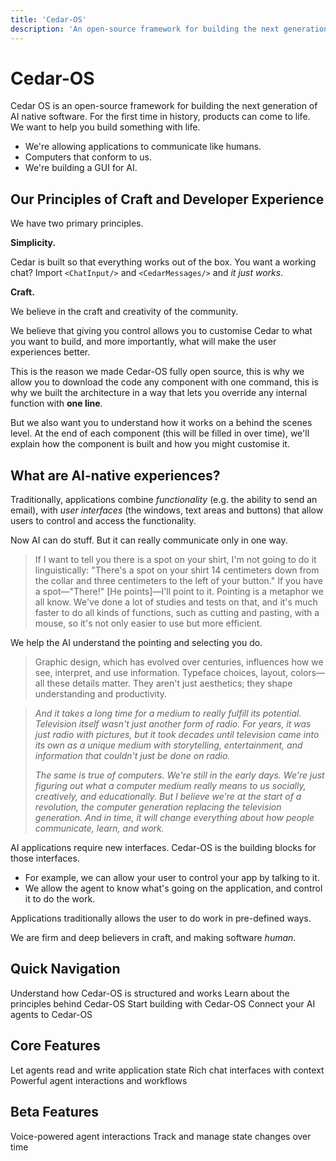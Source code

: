 ```yaml
---
title: 'Cedar-OS'
description: 'An open-source framework for building the next generation of AI native software'
---
```


# Cedar-OS

Cedar OS is an open-source framework for building the next generation of AI native software. For the first time in history, products can come to life. We want to help you build something with life.

- We're allowing applications to communicate like humans.
- Computers that conform to us.
- We're building a GUI for AI.

## Our Principles of Craft and Developer Experience

We have two primary principles.

**Simplicity.**

Cedar is built so that everything works out of the box. You want a working chat? Import `<ChatInput/>` and `<CedarMessages/>` and _it just works_.

**Craft.**

We believe in the craft and creativity of the community.

We believe that giving you control allows you to customise Cedar to what you want to build, and more importantly, what will make the user experiences better.

This is the reason we made Cedar-OS fully open source, this is why we allow you to download the code any component with one command, this is why we built the architecture in a way that lets you override any internal function with **one line**.

But we also want you to understand how it works on a behind the scenes level. At the end of each component (this will be filled in over time), we'll explain how the component is built and how you might customise it.

## What are AI-native experiences?

Traditionally, applications combine _functionality_ (e.g. the ability to send an email), with _user interfaces_ (the windows, text areas and buttons) that allow users to control and access the functionality.

Now AI can do stuff. But it can really communicate only in one way.

> If I want to tell you there is a spot on your shirt, I'm not going to do it linguistically: "There's a spot on your shirt 14 centimeters down from the collar and three centimeters to the left of your button." If you have a spot—"There!" [He points]—I'll point to it. Pointing is a metaphor we all know. We've done a lot of studies and tests on that, and it's much faster to do all kinds of functions, such as cutting and pasting, with a mouse, so it's not only easier to use but more efficient.

We help the AI understand the pointing and selecting you do.

> Graphic design, which has evolved over centuries, influences how we see, interpret, and use information. Typeface choices, layout, colors—all these details matter. They aren't just aesthetics; they shape understanding and productivity.

> _And it takes a long time for a medium to really fulfill its potential. Television itself wasn't just another form of radio. For years, it was just radio with pictures, but it took decades until television came into its own as a unique medium with storytelling, entertainment, and information that couldn't just be done on radio._
>
> _The same is true of computers. We're still in the early days. We're just figuring out what a computer medium really means to us socially, creatively, and educationally. But I believe we're at the start of a revolution, the computer generation replacing the television generation. And in time, it will change everything about how people communicate, learn, and work._

AI applications require new interfaces. Cedar-OS is the building blocks for those interfaces.

- For example, we can allow your user to control your app by talking to it.
- We allow the agent to know what's going on the application, and control it to do the work.

Applications traditionally allows the user to do work in pre-defined ways.

We are firm and deep believers in craft, and making software _human_.

## Quick Navigation

<CardGroup cols={2}>
	<Card
		title='Architecture'
		icon='diagram-project'
		href='/introduction/architecture'>
		Understand how Cedar-OS is structured and works
	</Card>
	<Card title='Our Philosophy' icon='lightbulb' href='/introduction/philosophy'>
		Learn about the principles behind Cedar-OS
	</Card>
	<Card
		title='Getting Started'
		icon='rocket'
		href='/introduction/getting-started'>
		Start building with Cedar-OS
	</Card>
	<Card
		title='Agent Backend Connection'
		icon='plug'
		href='/getting-started/agent-backend-connection/overview'>
		Connect your AI agents to Cedar-OS
	</Card>
</CardGroup>

## Core Features

<CardGroup cols={3}>
	<Card
		title='State Access'
		icon='database'
		href='/getting-started/state-access/overview'>
		Let agents read and write application state
	</Card>
	<Card
		title='Chat Input'
		icon='message'
		href='/getting-started/chat-input/overview'>
		Rich chat interfaces with context
	</Card>
	<Card
		title='Spells'
		icon='wand-magic-sparkles'
		href='/getting-started/spells/overview'>
		Powerful agent interactions and workflows
	</Card>
</CardGroup>

## Beta Features

<CardGroup cols={2}>
	<Card
		title='Voice Integration'
		icon='microphone'
		href='/getting-started/voice/overview'>
		Voice-powered agent interactions
	</Card>
	<Card
		title='Diff & History Manager'
		icon='clock-rotate-left'
		href='/getting-started/diff-history/overview'>
		Track and manage state changes over time
	</Card>
</CardGroup>
